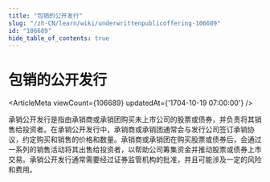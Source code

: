 ```yaml
---
title: "包销的公开发行"
slug: "/zh-CN/learn/wiki/underwrittenpublicoffering-106689"
id: "106689"
hide_table_of_contents: true
---
```



# 包销的公开发行

<ArticleMeta viewCount={106689} updatedAt={'1704-10-19 07:00:00'} />

承销公开发行是指由承销商或承销团购买未上市公司的股票或债券，并负责将其销售给投资者。在承销公开发行中，承销商或承销团通常会与发行公司签订承销协议，约定购买和销售的价格和数量。承销商或承销团在购买股票或债券后，会通过一系列的销售活动将其出售给投资者，以帮助公司筹集资金并推动股票或债券上市交易。承销公开发行通常需要经过证券监管机构的批准，并且可能涉及一定的风险和费用。
